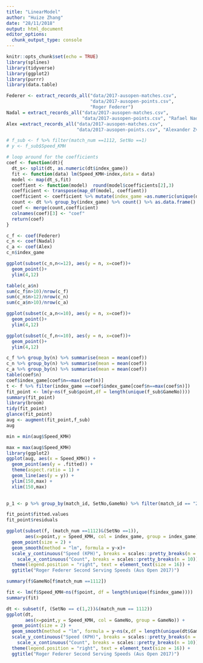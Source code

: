 ```yaml
---
title: "LinearModel"
author: "Huize Zhang"
date: "28/11/2018"
output: html_document
editor_options: 
  chunk_output_type: console
---
```


```r
knitr::opts_chunk$set(echo = TRUE)
library(splines)
library(tidyverse)
library(ggplot2)
library(purrr)
library(data.table)
```

```r
Federer <- extract_records_all("data/2017-ausopen-matches.csv", 
                               "data/2017-ausopen-points.csv", 
                               "Roger Federer")
Nadal = extract_records_all("data/2017-ausopen-matches.csv",
                            "data/2017-ausopen-points.csv", "Rafael Nadal")
Alex =extract_records_all("data/2017-ausopen-matches.csv",
                          "data/2017-ausopen-points.csv", "Alexander Zverev")

# f_sub <- f %>% filter(match_num ==1112, SetNo ==1)
# y <- f_sub$Speed_KMH

```

```r
# loop around for the coefficients
coef <- function(dt){
  dt_s<- split(dt, as.numeric(dt$index_game))
  fit <- function(data) lm(Speed_KMH~index,data = data)
  model <- map(dt_s,fit)
  coeffient <- function(model)  round(model$coefficients[2],3)
  coefficient <- transpose(map_df(model, coeffient))
  coefficient <- coefficient %>% mutate(index_game =as.numeric(unique(dt$index_game))) 
  count <- dt %>% group_by(index_game) %>% count() %>% as.data.frame()
  coef <- merge(count,coefficient)
  colnames(coef)[3] <- "coef"
  return(coef)
}

c_f <- coef(Federer)
c_n <- coef(Nadal)
c_a <- coef(Alex)
c_n$index_game

ggplot(subset(c_n,n<=12), aes(y = n, x=coef))+
  geom_point()+
  ylim(4,12)

table(c_a$n)
sum(c_f$n>10)/nrow(c_f)
sum(c_n$n>12)/nrow(c_n)
sum(c_a$n>10)/nrow(c_a)

ggplot(subset(c_a,n<=10), aes(y = n, x=coef))+
  geom_point()+
  ylim(4,12)

ggplot(subset(c_f,n<=10), aes(y = n, x=coef))+
  geom_point()+
  ylim(4,12)

c_f %>% group_by(n) %>% summarise(mean = mean(coef))  
c_n %>% group_by(n) %>% summarise(mean = mean(coef))  
c_a %>% group_by(n) %>% summarise(mean = mean(coef))  
table(coef$n)
coef$index_game[coef$n==max(coef$n)]
t <- f %>% filter(index_game ==coef$index_game[coef$n==max(coef$n)])
fit_point <- lm(y~ns(f_sub$point,df = length(unique(f_sub$GameNo))))
summary(fit_point)
library(broom)
tidy(fit_point)
glance(fit_point)
aug <- augment(fit_point,f_sub)
aug

min = min(aug$Speed_KMH)

max = max(aug$Speed_KMH)
library(ggplot2)
ggplot(aug, aes(x = Speed_KMH)) + 
  geom_point(aes(y = .fitted)) + 
  theme(aspect.ratio = 1) + 
  geom_line(aes(y = y)) + 
  ylim(150,max) +
  xlim(150,max)
  

p_1 <- p %>% group_by(match_id, SetNo,GameNo) %>% filter(match_id == "2017-ausopen-1601", SetNo ==4, GameNo ==5)

fit_point$fitted.values
fit_point$residuals

ggplot(subset(f, (match_num ==1112)&(SetNo ==1)),
       aes(x=point,y = Speed_KMH, col = index_game, group = index_game)) +
  geom_point(size = 2) +
  geom_smooth(method = "lm", formula = y~x)+
  scale_y_continuous("Speed (KPH)", breaks = scales::pretty_breaks(n = 20)) +
	scale_x_continuous("Count", breaks = scales::pretty_breaks(n = 10)) + 
  theme(legend.position = "right", text = element_text(size = 16)) + 
  ggtitle("Roger Federer Second Serving Speeds (Aus Open 2017)")

summary(f$GameNo[f$match_num ==1112])

```


```r
fit <- lm(f$Speed_KMH~ns(f$point, df = length(unique(f$index_game))))
summary(fit)

dt <- subset(f, (SetNo == c(1,2))&(match_num == 1112))
ggplot(dt,
       aes(x=point,y = Speed_KMH, col = GameNo, group = GameNo)) +
  geom_point(size = 2) +
  geom_smooth(method = "lm", formula = y~ns(x,df = length(unique(dt$GameNo))))+
  scale_y_continuous("Speed (KPH)", breaks = scales::pretty_breaks(n = 20)) +
	scale_x_continuous("Count", breaks = scales::pretty_breaks(n = 10)) + 
  theme(legend.position = "right", text = element_text(size = 16)) + 
  ggtitle("Roger Federer Second Serving Speeds (Aus Open 2017)")

```

